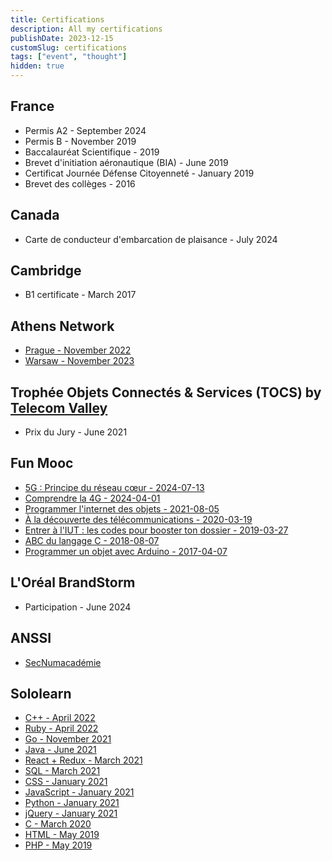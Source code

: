 ```yaml
---
title: Certifications
description: All my certifications
publishDate: 2023-12-15
customSlug: certifications
tags: ["event", "thought"]
hidden: true
---
```


## France

- Permis A2 - September 2024
- Permis B - November 2019
- Baccalauréat Scientifique - 2019
- Brevet d'initiation aéronautique (BIA) - June 2019
- Certificat Journée Défense Citoyenneté - January 2019
- Brevet des collèges - 2016

## Canada

- Carte de conducteur d'embarcation de plaisance - July 2024

## Cambridge

- B1 certificate - March 2017

## Athens Network

- [Prague - November 2022](https://register.athensnetwork.eu/verify)
- [Warsaw - November 2023](https://register.athensnetwork.eu/verify)

## Trophée Objets Connectés & Services (TOCS) by [Telecom Valley](https://www.telecom-valley.fr/)

- Prix du Jury - June 2021

## Fun Mooc

- [5G : Principe du réseau cœur - 2024-07-13](https://openbadgepassport.com/app/badge/info/767877)
- [Comprendre la 4G - 2024-04-01](https://openbadgepassport.com/app/badge/info/708511)
- [Programmer l'internet des objets - 2021-08-05](https://lms.fun-mooc.fr/media/attestations/attestation_suivi_course-v1:MinesTelecom+04038+session01_e4f130d850e2f04b275090b6b452ea48.pdf)
- [À la découverte des télécommunications - 2020-03-19](https://lms.fun-mooc.fr/media/attestations/attestation_suivi_course-v1:MinesTelecom+04013+session04_b7411c2703a7ca083f5298346d303246.pdf)
- [Entrer à l'IUT : les codes pour booster ton dossier - 2019-03-27](https://lms.fun-mooc.fr/media/attestations/attestation_suivi_course-v1:parisdescartes+70002+session05_21bef0a3d032786995c836ae98e3f312.pdf)
- [ABC du langage C - 2018-08-07](https://lms.fun-mooc.fr/media/attestations/attestation_suivi_course-v1:MinesTelecom+04019+session03_e0cc55bf8fc37cad0bb0b95a551e5974.pdf)
- [Programmer un objet avec Arduino - 2017-04-07](https://lms.fun-mooc.fr/media/attestations/attestation_suivi_MinesTelecom_04017S02_session02_653a85958124efe3be3919ebced4ca1e.pdf)

## L'Oréal BrandStorm

- Participation - June 2024

## ANSSI

- [SecNumacadémie](https://secnumacademie.gouv.fr/)

## Sololearn

- [C++ - April 2022](https://www.sololearn.com/Certificate/1051-7347864/pdf/)
- [Ruby - April 2022](https://www.sololearn.com/Certificate/1081-7347864/pdf/)
- [Go - November 2021](https://www.sololearn.com/Certificate/1164-7347864/pdf/)
- [Java - June 2021](https://www.sololearn.com/Certificate/1068-7347864/pdf/)
- [React + Redux - March 2021](https://www.sololearn.com/Certificate/1097-7347864/pdf/)
- [SQL - March 2021](https://www.sololearn.com/Certificate/1060-7347864/pdf/)
- [CSS - January 2021](https://www.sololearn.com/Certificate/1023-7347864/pdf/)
- [JavaScript - January 2021](https://www.sololearn.com/Certificate/1024-7347864/pdf/)
- [Python - January 2021](https://www.sololearn.com/Certificate/1073-7347864/pdf/)
- [jQuery - January 2021](https://www.sololearn.com/Certificate/1082-7347864/pdf/)
- [C - March 2020](https://www.sololearn.com/Certificate/1089-7347864/pdf/)
- [HTML - May 2019](https://www.sololearn.com/Certificate/1014-7347864/pdf/)
- [PHP - May 2019](https://www.sololearn.com/Certificate/1059-7347864/pdf/)

